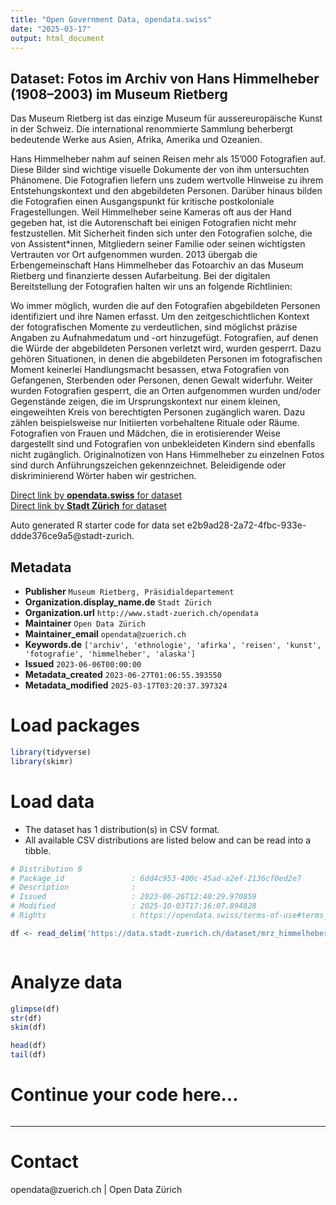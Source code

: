 ```yaml
---
title: "Open Government Data, opendata.swiss"
date: "2025-03-17"
output: html_document
---
```


## Dataset: Fotos im Archiv von Hans Himmelheber (1908–2003) im Museum Rietberg

Das Museum Rietberg ist das einzige Museum für aussereuropäische Kunst in der Schweiz. Die international renommierte Sammlung beherbergt bedeutende Werke aus Asien, Afrika, Amerika und Ozeanien.

Hans Himmelheber nahm auf seinen Reisen mehr als 15'000 Fotografien auf. Diese Bilder sind wichtige visuelle Dokumente der von ihm untersuchten Phänomene. Die Fotografien liefern uns zudem wertvolle Hinweise zu ihrem Entstehungskontext und den abgebildeten Personen. Darüber hinaus bilden die Fotografien einen Ausgangspunkt für kritische postkoloniale Fragestellungen. Weil Himmelheber seine Kameras oft aus der Hand gegeben hat, ist die Autorenschaft bei einigen Fotografien nicht mehr festzustellen. Mit Sicherheit finden sich unter den Fotografien solche, die von Assistent*innen, Mitgliedern seiner Familie  oder seinen wichtigsten Vertrauten vor Ort aufgenommen wurden.
2013 übergab die Erbengemeinschaft Hans Himmelheber das Fotoarchiv an das Museum Rietberg und finanzierte dessen Aufarbeitung. Bei der digitalen Bereitstellung der Fotografien halten wir uns an folgende Richtlinien:

Wo immer möglich, wurden die auf den Fotografien abgebildeten Personen identifiziert und ihre Namen erfasst.
Um den zeitgeschichtlichen Kontext der fotografischen Momente zu verdeutlichen, sind möglichst präzise Angaben zu Aufnahmedatum und -ort hinzugefügt.
Fotografien, auf denen die Würde der abgebildeten Personen verletzt wird, wurden gesperrt. Dazu gehören Situationen, in denen die abgebildeten Personen im fotografischen Moment keinerlei Handlungsmacht besassen, etwa Fotografien von Gefangenen, Sterbenden oder Personen, denen Gewalt widerfuhr.
Weiter wurden Fotografien gesperrt, die an Orten aufgenommen wurden und/oder Gegenstände zeigen, die im Ursprungskontext nur einem kleinen, eingeweihten Kreis von berechtigten Personen zugänglich waren. Dazu zählen beispielsweise nur Initiierten vorbehaltene Rituale oder Räume.
Fotografien von Frauen und Mädchen, die in erotisierender Weise dargestellt sind und Fotografien von unbekleideten Kindern sind ebenfalls nicht zugänglich.
Originalnotizen von Hans Himmelheber zu einzelnen Fotos sind durch Anführungszeichen gekennzeichnet. Beleidigende oder diskriminierend Wörter haben wir gestrichen.

[Direct link by **opendata.swiss** for dataset](https://opendata.swiss/de/dataset/fotos-im-archiv-von-hans-himmelheber-19082003-im-museum-rietberg)<br>
[Direct link by **Stadt Zürich** for dataset](https://data.stadt-zuerich.ch/dataset/mrz_himmelheber_fotos)

Auto generated R starter code for data set e2b9ad28-2a72-4fbc-933e-ddde376ce9a5@stadt-zurich.

## Metadata

- **Publisher** `Museum Rietberg, Präsidialdepartement`
- **Organization.display_name.de** `Stadt Zürich`
- **Organization.url** `http://www.stadt-zuerich.ch/opendata`
- **Maintainer** `Open Data Zürich`
- **Maintainer_email** `opendata@zuerich.ch`
- **Keywords.de** `['archiv', 'ethnologie', 'afirka', 'reisen', 'kunst', 'fotografie', 'himmelheber', 'alaska']`
- **Issued** `2023-06-06T00:00:00`
- **Metadata_created** `2023-06-27T01:06:55.393550`
- **Metadata_modified** `2025-03-17T03:20:37.397324`


# Load packages

```r

library(tidyverse)
library(skimr)

```

# Load data

-   The dataset has 1 distribution(s) in CSV format.
-   All available CSV distributions are listed below and can be read into a tibble.

```r

# Distribution 0
# Package_id               : 6dd4c953-400c-45ad-a2ef-2136cf0ed2e7
# Description              : 
# Issued                   : 2023-06-26T12:40:29.970859
# Modified                 : 2025-10-03T17:16:07.894828
# Rights                   : https://opendata.swiss/terms-of-use#terms_by

df <- read_delim('https://data.stadt-zuerich.ch/dataset/mrz_himmelheber_fotos/download/mrz_himmelheber_fotos.csv')



```

# Analyze data

```r

glimpse(df)
str(df)
skim(df)

head(df)
tail(df)

```

# Continue your code here...

```r

```

------------------------------------------------------------------------

# Contact

opendata@zuerich.ch | Open Data Zürich
